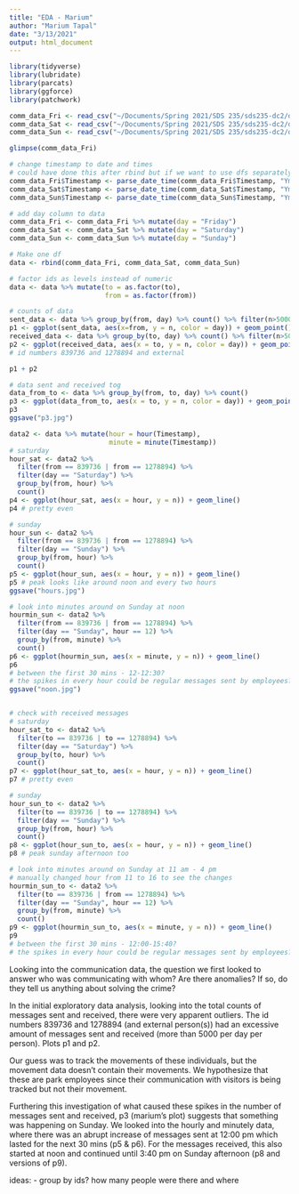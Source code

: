 ```yaml
---
title: "EDA - Marium"
author: "Marium Tapal"
date: "3/13/2021"
output: html_document
---
```


```r
library(tidyverse)
library(lubridate)
library(parcats)
library(ggforce)
library(patchwork)
```

```r
comm_data_Fri <- read_csv("~/Documents/Spring 2021/SDS 235/sds235-dc2/data/Communication Data/comm-data-Fri.csv")
comm_data_Sat <- read_csv("~/Documents/Spring 2021/SDS 235/sds235-dc2/data/Communication Data/comm-data-Sat.csv")
comm_data_Sun <- read_csv("~/Documents/Spring 2021/SDS 235/sds235-dc2/data/Communication Data/comm-data-Sun.csv")
```

```r
glimpse(comm_data_Fri)

# change timestamp to date and times
# could have done this after rbind but if we want to use dfs separately 
comm_data_Fri$Timestamp <- parse_date_time(comm_data_Fri$Timestamp, "YmdHMS")
comm_data_Sat$Timestamp <- parse_date_time(comm_data_Sat$Timestamp, "YmdHMS")
comm_data_Sun$Timestamp <- parse_date_time(comm_data_Sun$Timestamp, "YmdHMS")

# add day column to data
comm_data_Fri <- comm_data_Fri %>% mutate(day = "Friday")
comm_data_Sat <- comm_data_Sat %>% mutate(day = "Saturday")
comm_data_Sun <- comm_data_Sun %>% mutate(day = "Sunday")

# Make one df
data <- rbind(comm_data_Fri, comm_data_Sat, comm_data_Sun)

# factor ids as levels instead of numeric
data <- data %>% mutate(to = as.factor(to),
                        from = as.factor(from))

# counts of data
sent_data <- data %>% group_by(from, day) %>% count() %>% filter(n>5000)
p1 <- ggplot(sent_data, aes(x=from, y = n, color = day)) + geom_point()
received_data <- data %>% group_by(to, day) %>% count() %>% filter(n>5000)
p2 <- ggplot(received_data, aes(x = to, y = n, color = day)) + geom_point()
# id numbers 839736 and 1278894 and external

p1 + p2

# data sent and received tog
data_from_to <- data %>% group_by(from, to, day) %>% count()
p3 <- ggplot(data_from_to, aes(x = to, y = n, color = day)) + geom_point()
p3
ggsave("p3.jpg")
```

```r
data2 <- data %>% mutate(hour = hour(Timestamp),
                         minute = minute(Timestamp))
# saturday
hour_sat <- data2 %>% 
  filter(from == 839736 | from == 1278894) %>% 
  filter(day == "Saturday") %>% 
  group_by(from, hour) %>% 
  count()
p4 <- ggplot(hour_sat, aes(x = hour, y = n)) + geom_line()
p4 # pretty even

# sunday
hour_sun <- data2 %>% 
  filter(from == 839736 | from == 1278894) %>% 
  filter(day == "Sunday") %>% 
  group_by(from, hour) %>% 
  count()
p5 <- ggplot(hour_sun, aes(x = hour, y = n)) + geom_line()
p5 # peak looks like around noon and every two hours
ggsave("hours.jpg")

# look into minutes around on Sunday at noon
hourmin_sun <- data2 %>% 
  filter(from == 839736 | from == 1278894) %>% 
  filter(day == "Sunday", hour == 12) %>% 
  group_by(from, minute) %>% 
  count()
p6 <- ggplot(hourmin_sun, aes(x = minute, y = n)) + geom_line()
p6 
# between the first 30 mins - 12-12:30?
# the spikes in every hour could be regular messages sent by employees?
ggsave("noon.jpg")


# check with received messages
# saturday
hour_sat_to <- data2 %>% 
  filter(to == 839736 | to == 1278894) %>% 
  filter(day == "Saturday") %>% 
  group_by(to, hour) %>% 
  count()
p7 <- ggplot(hour_sat_to, aes(x = hour, y = n)) + geom_line()
p7 # pretty even

# sunday
hour_sun_to <- data2 %>% 
  filter(to == 839736 | to == 1278894) %>% 
  filter(day == "Sunday") %>% 
  group_by(from, hour) %>% 
  count()
p8 <- ggplot(hour_sun_to, aes(x = hour, y = n)) + geom_line()
p8 # peak sunday afternoon too

# look into minutes around on Sunday at 11 am - 4 pm
# manually changed hour from 11 to 16 to see the changes
hourmin_sun_to <- data2 %>% 
  filter(to == 839736 | from == 1278894) %>% 
  filter(day == "Sunday", hour == 12) %>% 
  group_by(from, minute) %>% 
  count()
p9 <- ggplot(hourmin_sun_to, aes(x = minute, y = n)) + geom_line()
p9 
# between the first 30 mins - 12:00-15:40?
# the spikes in every hour could be regular messages sent by employees?
```

Looking into the communication data, the question we first looked to answer who was communicating with whom? Are there anomalies? If so, do they tell us anything about solving the crime?

In the initial exploratory data analysis, looking into the total counts of messages sent and received, there were very apparent outliers. The id numbers 839736 and 1278894 (and external person(s)) had an excessive amount of messages sent and received (more than 5000 per day per person). Plots p1 and p2.

Our guess was to track the movements of these individuals, but the movement data doesn’t contain their movements. We hypothesize that these are park employees since their communication with visitors is being tracked but not their movement.

Furthering this investigation of what caused these spikes in the number of messages sent and received, p3 (marium’s plot) suggests that something was happening on Sunday.  We looked into the hourly and minutely data, where there was an abrupt increase of messages sent at 12:00 pm which lasted for the next 30 mins (p5 & p6). For the messages received, this also started at noon and continued until 3:40 pm on Sunday afternoon (p8 and versions of p9).


ideas:
- group by ids? how many people were there and where
